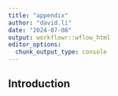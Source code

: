 ```yaml
---
title: "appendix"
author: "david.li"
date: "2024-07-08"
output: workflowr::wflow_html
editor_options:
  chunk_output_type: console
---
```


## Introduction

```r

```


